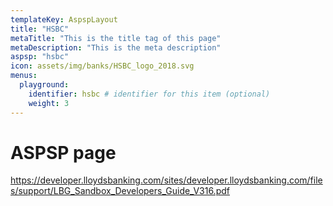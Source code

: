 ```yaml
---
templateKey: AspspLayout
title: "HSBC"
metaTitle: "This is the title tag of this page"
metaDescription: "This is the meta description"
aspsp: "hsbc"
icon: assets/img/banks/HSBC_logo_2018.svg
menus:
  playground: 
    identifier: hsbc # identifier for this item (optional)
    weight: 3
---
```


# ASPSP page

https://developer.lloydsbanking.com/sites/developer.lloydsbanking.com/files/support/LBG_Sandbox_Developers_Guide_V316.pdf

